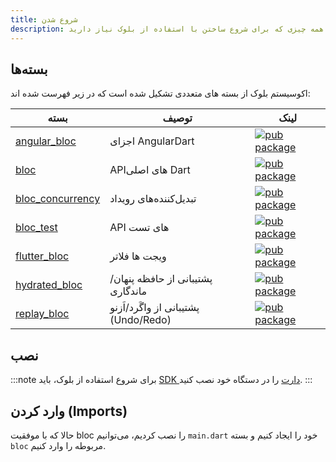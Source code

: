 ```yaml
---
title: شروع شدن
description: همه چیزی که برای شروع ساختن با استفاده از بلوک نیاز دارید.
---
```



## بسته‌ها

اکوسیستم بلوک از بسته های متعددی تشکیل شده است که در زیر فهرست شده اند:

| بسته                                                                                       | توصیف                                | لینک                                                                                                           |
| ------------------------------------------------------------------------------------------ | ------------------------------------ | -------------------------------------------------------------------------------------------------------------- |
| [angular_bloc](https://github.com/felangel/bloc/tree/master/packages/angular_bloc)         | اجزای AngularDart                    | [![pub package](https://img.shields.io/pub/v/angular_bloc.svg)](https://pub.dev/packages/angular_bloc)         |
| [bloc](https://github.com/felangel/bloc/tree/master/packages/bloc)                         | API‌های اصلی Dart                    | [![pub package](https://img.shields.io/pub/v/bloc.svg)](https://pub.dev/packages/bloc)                         |
| [bloc_concurrency](https://github.com/felangel/bloc/tree/master/packages/bloc_concurrency) | تبدیل‌کننده‌های رویداد               | [![pub package](https://img.shields.io/pub/v/bloc_concurrency.svg)](https://pub.dev/packages/bloc_concurrency) |
| [bloc_test](https://github.com/felangel/bloc/tree/master/packages/bloc_test)               | API های تست                          | [![pub package](https://img.shields.io/pub/v/bloc_test.svg)](https://pub.dev/packages/bloc_test)               |
| [flutter_bloc](https://github.com/felangel/bloc/tree/master/packages/flutter_bloc)         | ویجت ها فلاتر                        | [![pub package](https://img.shields.io/pub/v/flutter_bloc.svg)](https://pub.dev/packages/flutter_bloc)         |
| [hydrated_bloc](https://github.com/felangel/bloc/tree/master/packages/hydrated_bloc)       | پشتیبانی از حافظه پنهان/ماندگاری     | [![pub package](https://img.shields.io/pub/v/hydrated_bloc.svg)](https://pub.dev/packages/hydrated_bloc)       |
| [replay_bloc](https://github.com/felangel/bloc/tree/master/packages/replay_bloc)           | پشتیبانی از واگَرد/اَزنو (Undo/Redo) | [![pub package](https://img.shields.io/pub/v/replay_bloc.svg)](https://pub.dev/packages/replay_bloc)           |

## نصب

<InstallationTabs />

:::note
برای شروع استفاده از بلوک، باید [SDK دارت](https://dart.dev/get-dart) را در دستگاه خود نصب کنید.
:::

## وارد کردن (Imports)

حالا که با موفقیت bloc را نصب کردیم، می‌توانیم `main.dart` خود را ایجاد کنیم و بسته `bloc` مربوطه را وارد کنیم.

<ImportTabs />
